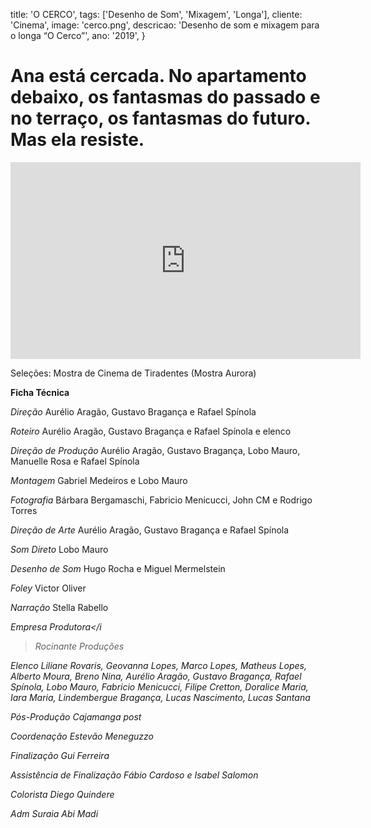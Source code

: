   title: 'O CERCO',
  tags: ['Desenho de Som', 'Mixagem', 'Longa'],
  cliente: 'Cinema',
  image: 'cerco.png',
  descricao: 'Desenho de som e mixagem para o longa “O Cerco”',
  ano: '2019',
}

# Ana está cercada. No apartamento debaixo, os fantasmas do passado e no terraço, os fantasmas do futuro. Mas ela resiste.


<iframe width="560" height="315" src="https://www.youtube.com/embed/g0480k7hJio" frameborder="0" allow="accelerometer; autoplay; clipboard-write; encrypted-media; gyroscope; picture-in-picture" allowfullscreen></iframe>


Seleções:
Mostra de Cinema de Tiradentes (Mostra Aurora)

<b>Ficha Técnica</b>

<i>Direção</i>
Aurélio Aragão, Gustavo Bragança e Rafael Spínola

<i>Roteiro</i>
Aurélio Aragão, Gustavo Bragança e Rafael Spínola e elenco

<i>Direção de Produção</i>
Aurélio Aragão, Gustavo Bragança, Lobo Mauro, Manuelle Rosa e Rafael Spínola

<i>Montagem</i>
Gabriel Medeiros e Lobo Mauro

<i>Fotografia</i>
Bárbara Bergamaschi, Fabricio Menicucci, John CM e Rodrigo Torres

<i>Direção de Arte</i>
Aurélio Aragão, Gustavo Bragança e Rafael Spínola

<i>Som Direto</i>
Lobo Mauro

<i>Desenho de Som</i>
Hugo Rocha e Miguel Mermelstein

<i>Foley</i>
Victor Oliver

<i>Narração</i>
Stella Rabello

<i>Empresa Produtora</i
>Rocinante Produções

<i>Elenco</i>
Liliane Rovaris, Geovanna Lopes, Marco Lopes, Matheus Lopes, Alberto Moura, Breno Nina, Aurélio Aragão, Gustavo Bragança, Rafael Spínola, Lobo Mauro, Fabricio Menicucci, Filipe Cretton, Doralice Maria, Iara Maria, Lindembergue Bragança, Lucas Nascimento, Lucas Sa<i></i>ntana



<i>Pós-Produção</i>
Cajamanga post

<i>Coordenação</i>
Estevão Meneguzzo

<i>Finalização</i>
Gui Ferreira

<i>Assistência de Finalização</i>
Fábio Cardoso e Isabel Salomon

<i>Colorista</i>
Diego Quindere

<i>Adm</i>
Suraia Abi Madi
